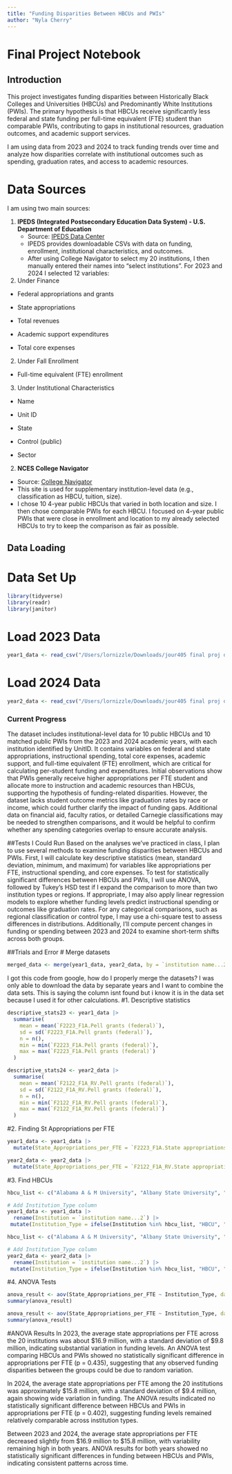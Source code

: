 ```yaml
---
title: "Funding Disparities Between HBCUs and PWIs"
author: "Nyla Cherry"
---
```


# Final Project Notebook

## Introduction

This project investigates funding disparities between Historically Black Colleges and Universities (HBCUs) and Predominantly White Institutions (PWIs). The primary hypothesis is that HBCUs receive significantly less federal and state funding per full-time equivalent (FTE) student than comparable PWIs, contributing to gaps in institutional resources, graduation outcomes, and academic support services. 

I am using data from 2023 and 2024 to track funding trends over time and analyze how disparities correlate with institutional outcomes such as spending, graduation rates, and access to academic resources.

# Data Sources

I am using two main sources:

1. **IPEDS (Integrated Postsecondary Education Data System) - U.S. Department of Education**
   - Source: [IPEDS Data Center](https://nces.ed.gov/ipeds/datacenter/InstitutionByName.aspx?sid=4feaf0bb-0f65-49c0-b588-2580c07d593d&rtid=1)
   - IPEDS provides downloadable CSVs with data on funding, enrollment, institutional characteristics, and outcomes.
   - After using College Navigator to select my 20 institutions, I then manually entered their names into "select institutions". For 2023 and 2024 I selected 12 variables: 
1. Under Finance
- Federal appropriations and grants

- State appropriations

- Total revenues

- Academic support expenditures

- Total core expenses

2. Under Fall Enrollment
- Full-time equivalent (FTE) enrollment

3. Under Institutional Characteristics
- Name

- Unit ID

- State

- Control (public)

- Sector
   

2. **NCES College Navigator**
  - Source: [College Navigator](https://nces.ed.gov/collegenavigator/)
  - This site is used for supplementary institution-level data (e.g., classification as HBCU, tuition, size).
  - I chose 10 4-year public HBCUs that varied in both location and size. I then chose comparable PWIs for each HBCU. I focused on 4-year public PWIs that were close in enrollment and location to my already selected HBCUs to try to keep the comparison as fair as possible. 


## Data Loading

# Data Set Up
```r
library(tidyverse)
library(readr)
library(janitor)
```

# Load 2023 Data
```r
year1_data <- read_csv("/Users/lornizzle/Downloads/jour405 final proj data/2023data.csv")
```

# Load 2024 Data
```r
year2_data <- read_csv("/Users/lornizzle/Downloads/jour405 final proj data/2024data.csv")
```
### Current Progress

The dataset includes institutional-level data for 10 public HBCUs and 10 matched public PWIs from the 2023 and 2024 academic years, with each institution identified by UnitID. It contains variables on federal and state appropriations, instructional spending, total core expenses, academic support, and full-time equivalent (FTE) enrollment, which are critical for calculating per-student funding and expenditures. Initial observations show that PWIs generally receive higher appropriations per FTE student and allocate more to instruction and academic resources than HBCUs, supporting the hypothesis of funding-related disparities. However, the dataset lacks student outcome metrics like graduation rates by race or income, which could further clarify the impact of funding gaps. Additional data on financial aid, faculty ratios, or detailed Carnegie classifications may be needed to strengthen comparisons, and it would be helpful to confirm whether any spending categories overlap to ensure accurate analysis.

##Tests I Could Run
Based on the analyses we've practiced in class, I plan to use several methods to examine funding disparities between HBCUs and PWIs. First, I will calculate key descriptive statistics (mean, standard deviation, minimum, and maximum) for variables like appropriations per FTE, instructional spending, and core expenses. To test for statistically significant differences between HBCUs and PWIs, I will use ANOVA, followed by Tukey’s HSD test if I expand the comparison to more than two institution types or regions. If appropriate, I may also apply linear regression models to explore whether funding levels predict instructional spending or outcomes like graduation rates. For any categorical comparisons, such as regional classification or control type, I may use a chi-square test to assess differences in distributions. Additionally, I’ll compute percent changes in funding or spending between 2023 and 2024 to examine short-term shifts across both groups.

##Trials and Error
# Merge datasets
```r
merged_data <- merge(year1_data, year2_data, by = `institution name...2`, suffixes = c("_2023", "_2024"))
```

I got this code from google, how do I properly merge the datasets? I was only able to download the data by separate years and I want to combine the data sets. This is saying the column isnt found but i know it is in the data set because I used it for other calculations.
#1. Descriptive statistics
```r
descriptive_stats23 <- year1_data |> 
  summarise(
    mean = mean(`F2223_F1A.Pell grants (federal)`),
    sd = sd(`F2223_F1A.Pell grants (federal)`),
    n = n(),
    min = min(`F2223_F1A.Pell grants (federal)`),
    max = max(`F2223_F1A.Pell grants (federal)`)
  )
```
```r
descriptive_stats24 <- year2_data |> 
  summarise(
    mean = mean(`F2122_F1A_RV.Pell grants (federal)`),
    sd = sd(`F2122_F1A_RV.Pell grants (federal)`),
    n = n(),
    min = min(`F2122_F1A_RV.Pell grants (federal)`),
    max = max(`F2122_F1A_RV.Pell grants (federal)`)
  )
```
#2. Finding St Appropriations per FTE
```r
year1_data <- year1_data |>
  mutate(State_Appropriations_per_FTE = `F2223_F1A.State appropriations` / `DRVEF2023.Full-time equivalent fall enrollment`)

year2_data <- year2_data |>
  mutate(State_Appropriations_per_FTE = `F2122_F1A_RV.State appropriations` / `DRVEF2022_RV.Full-time equivalent fall enrollment`)
```
#3. Find HBCUs
```r
hbcu_list <- c("Alabama A & M University", "Albany State University", "Alcorn State University", "Bowie State University","Delaware State University","Florida A&M University","Jackson State University","North Carolina A & T State University","Prairie View A & M University","Virginia State University")

# Add Institution_Type column
year1_data <- year1_data |>
  rename(Institution = `institution name...2`) |>
 mutate(Institution_Type = ifelse(Institution %in% hbcu_list, "HBCU", "PWI"))
```

```r
hbcu_list <- c("Alabama A & M University", "Albany State University", "Alcorn State University", "Bowie State University","Delaware State University","Florida A&M University","Jackson State University","North Carolina A & T State University","Prairie View A & M University","Virginia State University")

# Add Institution_Type column
year2_data <- year2_data |>
  rename(Institution = `institution name...2`) |>
 mutate(Institution_Type = ifelse(Institution %in% hbcu_list, "HBCU", "PWI"))
```

#4. ANOVA Tests
```r
anova_result <- aov(State_Appropriations_per_FTE ~ Institution_Type, data = year1_data)
summary(anova_result)

anova_result <- aov(State_Appropriations_per_FTE ~ Institution_Type, data = year2_data)
summary(anova_result)
```
#ANOVA Results
In 2023, the average state appropriations per FTE across the 20 institutions was about $16.9 million, with a standard deviation of $9.8 million, indicating substantial variation in funding levels. An ANOVA test comparing HBCUs and PWIs showed no statistically significant difference in appropriations per FTE (p = 0.435), suggesting that any observed funding disparities between the groups could be due to random variation.

In 2024, the average state appropriations per FTE among the 20 institutions was approximately $15.8 million, with a standard deviation of $9.4 million, again showing wide variation in funding. The ANOVA results indicated no statistically significant difference between HBCUs and PWIs in appropriations per FTE (p = 0.402), suggesting funding levels remained relatively comparable across institution types.

Between 2023 and 2024, the average state appropriations per FTE decreased slightly from $16.9 million to $15.8 million, with variability remaining high in both years. ANOVA results for both years showed no statistically significant differences in funding between HBCUs and PWIs, indicating consistent patterns across time.
